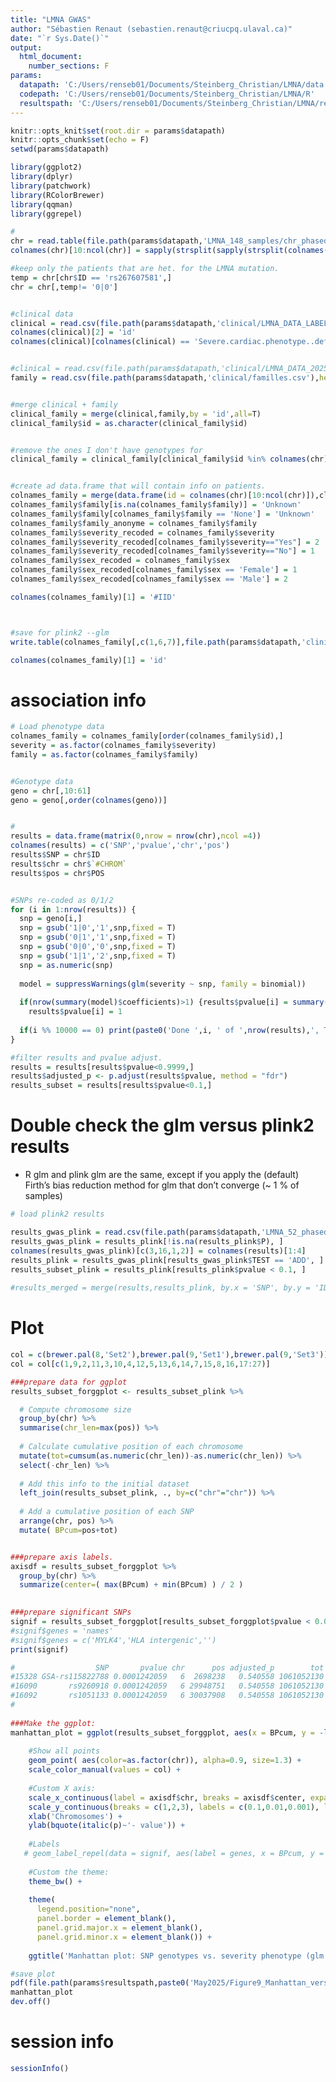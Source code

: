 ---
title: "LMNA GWAS"
author: "Sébastien Renaut (sebastien.renaut@criucpq.ulaval.ca)"
date: "`r Sys.Date()`"
output:
  html_document:
    number_sections: F
params:
  datapath: 'C:/Users/renseb01/Documents/Steinberg_Christian/LMNA/data'
  codepath: 'C:/Users/renseb01/Documents/Steinberg_Christian/LMNA/R'
  resultspath: 'C:/Users/renseb01/Documents/Steinberg_Christian/LMNA/results'
---


```{r setup, include=FALSE}
knitr::opts_knit$set(root.dir = params$datapath)
knitr::opts_chunk$set(echo = F)
setwd(params$datapath)

library(ggplot2)
library(dplyr)
library(patchwork)
library(RColorBrewer)
library(qqman)
library(ggrepel)
```


```{r split a vcf into the referwence and mutated alleles,eval = Ts}
#
chr = read.table(file.path(params$datapath,'LMNA_148_samples/chr_phased.vcf'),header  = T,sep = '\t',check.names =F,comment.char = "",skip =8)
colnames(chr)[10:ncol(chr)] = sapply(strsplit(sapply(strsplit(colnames(chr)[10:ncol(chr)],'#'),'[',2),'_'),'[',1) #simplify column names

#keep only the patients that are het. for the LMNA mutation.
temp = chr[chr$ID == 'rs267607581',]
chr = chr[,temp!= '0|0']


#clinical data
clinical = read.csv(file.path(params$datapath,'clinical/LMNA_DATA_LABELS_2025-05-15_1309.csv'),header = T)
colnames(clinical)[2] = 'id'
colnames(clinical)[colnames(clinical) == 'Severe.cardiac.phenotype..defined.as..ESHF..cardiac.mortality..ventricular.arrhythmia..severe.CMP.'] = 'severity'


#clinical = read.csv(file.path(params$datapath,'clinical/LMNA_DATA_2025-04-04_0935.csv'),header = T)
family = read.csv(file.path(params$datapath,'clinical/familles.csv'),header = T,sep = '\t') 


#merge clinical + family
clinical_family = merge(clinical,family,by = 'id',all=T)
clinical_family$id = as.character(clinical_family$id)


#remove the ones I don't have genotypes for
clinical_family = clinical_family[clinical_family$id %in% colnames(chr)[10:ncol(chr)],]


#create ad data.frame that will contain info on patients.
colnames_family = merge(data.frame(id = colnames(chr)[10:ncol(chr)]),clinical_family[,colnames(clinical_family) %in% c('family_number','family','id','severity','sex')],by = 'id',all= T)
colnames_family$family[is.na(colnames_family$family)] = 'Unknown'
colnames_family$family[colnames_family$family == 'None'] = 'Unknown'
colnames_family$family_anonyme = colnames_family$family
colnames_family$severity_recoded = colnames_family$severity
colnames_family$severity_recoded[colnames_family$severity=="Yes"] = 2
colnames_family$severity_recoded[colnames_family$severity=="No"] = 1
colnames_family$sex_recoded = colnames_family$sex
colnames_family$sex_recoded[colnames_family$sex == 'Female'] = 1
colnames_family$sex_recoded[colnames_family$sex == 'Male'] = 2

colnames(colnames_family)[1] = '#IID' 



#save for plink2 --glm
write.table(colnames_family[,c(1,6,7)],file.path(params$datapath,'clinical/severe.tsv'),quote= F, sep = '\t',row.names = F)

colnames(colnames_family)[1] = 'id' 
```




# association info 
```{r association, message= T}
# Load phenotype data
colnames_family = colnames_family[order(colnames_family$id),]
severity = as.factor(colnames_family$severity)
family = as.factor(colnames_family$family)


#Genotype data
geno = chr[,10:61]
geno = geno[,order(colnames(geno))]


#
results = data.frame(matrix(0,nrow = nrow(chr),ncol =4))
colnames(results) = c('SNP','pvalue','chr','pos')
results$SNP = chr$ID
results$chr = chr$`#CHROM`
results$pos = chr$POS


#SNPs re-coded as 0/1/2
for (i in 1:nrow(results)) {  
  snp = geno[i,]
  snp = gsub('1|0','1',snp,fixed = T)  
  snp = gsub('0|1','1',snp,fixed = T)  
  snp = gsub('0|0','0',snp,fixed = T)  
  snp = gsub('1|1','2',snp,fixed = T)  
  snp = as.numeric(snp)
  
  model = suppressWarnings(glm(severity ~ snp, family = binomial))
  
  if(nrow(summary(model)$coefficients)>1) {results$pvalue[i] = summary(model)$coefficients[2, 4]} else 
    results$pvalue[i] = 1
  
  if(i %% 10000 == 0) print(paste0('Done ',i, ' of ',nrow(results),', Time is: ',Sys.time()))
}

#filter results and pvalue adjust.
results = results[results$pvalue<0.9999,]
results$adjusted_p <- p.adjust(results$pvalue, method = "fdr")
results_subset = results[results$pvalue<0.1,]
```


# Double check the glm versus plink2 results
  * R glm and plink glm are the same, except if you apply the (default) Firth's bias reduction method for glm that don't converge (~ 1 % of samples)
  
```{r association, message= T}
# load plink2 results

results_gwas_plink = read.csv(file.path(params$datapath,'LMNA_52_phased/gwas_results.severity_recoded.glm.logistic.hybrid'),sep = '\t', comment.char = '', header = T)
results_gwas_plink = results_plink[!is.na(results_plink$P), ]
colnames(results_gwas_plink)[c(3,16,1,2)] = colnames(results)[1:4]
results_plink = results_gwas_plink[results_gwas_plink$TEST == 'ADD', ]
results_subset_plink = results_plink[results_plink$pvalue < 0.1, ]
 
#results_merged = merge(results,results_plink, by.x = 'SNP', by.y = 'ID')

```

# Plot
```{r association plot, message= T}
col = c(brewer.pal(8,'Set2'),brewer.pal(9,'Set1'),brewer.pal(9,'Set3'))
col = col[c(1,9,2,11,3,10,4,12,5,13,6,14,7,15,8,16,17:27)]

###prepare data for ggplot
results_subset_forggplot <- results_subset_plink %>% 

  # Compute chromosome size
  group_by(chr) %>% 
  summarise(chr_len=max(pos)) %>% 
  
  # Calculate cumulative position of each chromosome
  mutate(tot=cumsum(as.numeric(chr_len))-as.numeric(chr_len)) %>%
  select(-chr_len) %>%
  
  # Add this info to the initial dataset
  left_join(results_subset_plink, ., by=c("chr"="chr")) %>%
  
  # Add a cumulative position of each SNP
  arrange(chr, pos) %>%
  mutate( BPcum=pos+tot)


###prepare axis labels.
axisdf = results_subset_forggplot %>%
  group_by(chr) %>%
  summarize(center=( max(BPcum) + min(BPcum) ) / 2 )

  
###prepare significant SNPs
signif = results_subset_forggplot[results_subset_forggplot$pvalue < 0.002,]
#signif$genes = 'names'
#signif$genes = c('MYLK4','HLA intergenic','')
print(signif)

#                  SNP       pvalue chr      pos adjusted_p        tot      BPcum          genes
#15328 GSA-rs115822788 0.0001242059   6  2698238   0.540558 1061052130 1063750368          MYLK4
#16090       rs9260918 0.0001242059   6 29948751   0.540558 1061052130 1091000881 HLA intergenic
#16092       rs1051133 0.0001242059   6 30037908   0.540558 1061052130 1091090038      
#
  
###Make the ggplot:
manhattan_plot = ggplot(results_subset_forggplot, aes(x = BPcum, y = -log10(pvalue))) +
    
    #Show all points
    geom_point( aes(color=as.factor(chr)), alpha=0.9, size=1.3) +
    scale_color_manual(values = col) +
    
    #Custom X axis:
    scale_x_continuous(label = axisdf$chr, breaks = axisdf$center, expand = c(0.01,0.01)) +
    scale_y_continuous(breaks = c(1,2,3), labels = c(0.1,0.01,0.001), limits = c(1,3.2), expand = c(0.01,0.01))  + #remove space between plot area and x axis
    xlab('Chromosomes') + 
    ylab(bquote(italic(p)~'- value')) +
  
    #Labels
   # geom_label_repel(data = signif, aes(label = genes, x = BPcum, y = -log10(pvalue)), col = col[6],  size = 2) +
  
    #Custom the theme:
    theme_bw() +
    
    theme( 
      legend.position="none",
      panel.border = element_blank(),
      panel.grid.major.x = element_blank(),
      panel.grid.minor.x = element_blank()) +
  
    ggtitle('Manhattan plot: SNP genotypes vs. severity phenotype (glm for severity with Sex, PC1, PC2 as covariates)')

#save plot
pdf(file.path(params$resultspath,paste0('May2025/Figure9_Manhattan_version2.pdf')),width = 10,height = 5)
manhattan_plot
dev.off()
```



# session info 
```{r session test, message= T}
sessionInfo()
```
